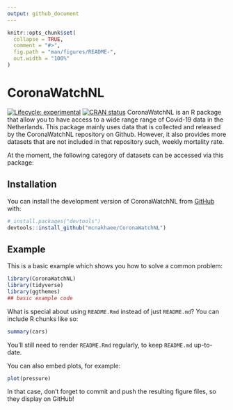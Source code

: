 ```yaml
---
output: github_document
---
```


<!-- README.md is generated from README.Rmd. Please edit that file -->

```r
knitr::opts_chunk$set(
  collapse = TRUE,
  comment = "#>",
  fig.path = "man/figures/README-",
  out.width = "100%"
)
```

# CoronaWatchNL

<!-- badges: start -->
[![Lifecycle: experimental](https://img.shields.io/badge/lifecycle-experimental-orange.svg)](https://www.tidyverse.org/lifecycle/#experimental)
[![CRAN status](https://www.r-pkg.org/badges/version/CoronaWatchNL)](https://CRAN.R-project.org/package=CoronaWatchNL)
<!-- badges: end -->
CoronaWatchNL is an R package that allow you to have access to a wide range range of Covid-19 data in the Netherlands. This package mainly uses data that is collected and released by the CoronaWatchNL repository on Github. However, it also provides more datasets that are not included in that repository such, weekly mortality rate.

At the moment, the following category of datasets can be accessed via this package:






## Installation

You can install the development version of CoronaWatchNL from [GitHub](https://github.com/) with:


``` r
# install.packages("devtools")
devtools::install_github("mcnakhaee/CoronaWatchNL")
```
## Example

This is a basic example which shows you how to solve a common problem:

```r
library(CoronaWatchNL)
library(tidyverse)
library(ggthemes)
## basic example code
```

What is special about using `README.Rmd` instead of just `README.md`? You can include R chunks like so:

```r
summary(cars)
```

You'll still need to render `README.Rmd` regularly, to keep `README.md` up-to-date.

You can also embed plots, for example:

```r
plot(pressure)
```

In that case, don't forget to commit and push the resulting figure files, so they display on GitHub!
